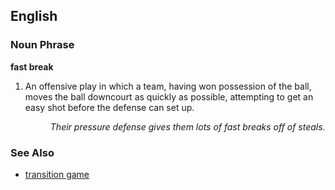 ==English==

===Noun Phrase===
'''fast break'''

# {{hoops}} An offensive play in which a team, having won possession of the ball, moves the ball downcourt as quickly as possible, attempting to get an easy shot before the defense can set up.
#: ''Their pressure defense gives them lots of fast breaks off of steals.''

===See Also===
*[[transition game]]